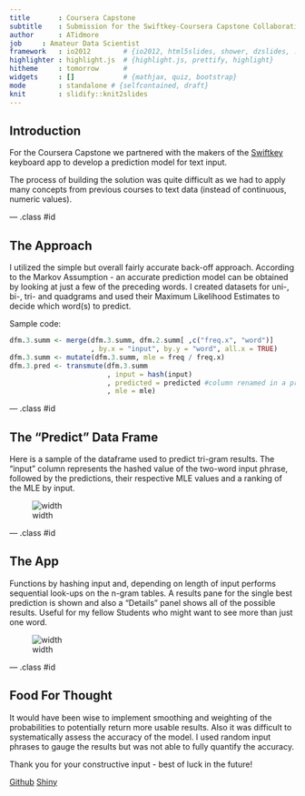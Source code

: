 ```yaml
---
title       : Coursera Capstone
subtitle    : Submission for the Swiftkey-Coursera Capstone Collaboration
author      : ATidmore
job     : Amateur Data Scientist
framework   : io2012        # {io2012, html5slides, shower, dzslides, ...}
highlighter : highlight.js  # {highlight.js, prettify, highlight}
hitheme     : tomorrow      # 
widgets     : []            # {mathjax, quiz, bootstrap}
mode        : standalone # {selfcontained, draft}
knit        : slidify::knit2slides
---
```


## Introduction

For the Coursera Capstone we partnered with the makers of the [Swiftkey](https://swiftkey.com/en) keyboard app to develop a prediction model for text input. 

The process of building the solution was quite difficult as we had to apply many concepts from previous courses to text data (instead of continuous, numeric values).

--- .class #id 

## The Approach

I utilized the simple but overall fairly accurate back-off approach. According to the Markov Assumption - an accurate prediction model can be obtained by looking at just a few of the preceding words. I created datasets for uni-, bi-, tri- and quadgrams and used their Maximum Likelihood Estimates to decide which word(s) to predict.

Sample code:
```r
dfm.3.summ <- merge(dfm.3.summ, dfm.2.summ[ ,c("freq.x", "word")]
                    , by.x = "input", by.y = "word", all.x = TRUE)
dfm.3.summ <- mutate(dfm.3.summ, mle = freq / freq.x)
dfm.3.pred <- transmute(dfm.3.summ
                        , input = hash(input)
                        , predicted = predicted #column renamed in a previous step
                        , mle = mle)
```

--- .class #id

## The "Predict" Data Frame

Here is a sample of the dataframe used to predict tri-gram results. The "input" column represents the hashed value of the two-word input phrase, followed by the predictions, their respective MLE values and a ranking of the MLE by input.

![width](./assets/img/DFM.3.sample.png)

--- .class #id

## The App
Functions by hashing input and, depending on length of input performs sequential look-ups on the n-gram tables. A results pane for the single best prediction is shown and also a "Details" panel shows all of the possible results. Useful for my fellow Students who might want to see more than just one word.

![width](./assets/img/App_Details.png)

--- .class #id


## Food For Thought

It would have been wise to implement smoothing and weighting of the probabilities to potentially return more usable results. Also it was difficult to systematically assess the accuracy of the model. I used random input phrases to gauge the results but was not able to fully quantify the accuracy.

Thank you for your constructive input - best of luck in the future!

[Github](https://github.com/ATidmore/Coursera_Capstone)
[Shiny](https://atidmore.shinyapps.io/Coursera_Capstone/)

